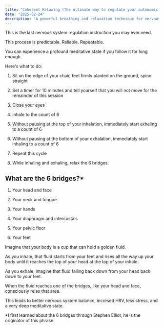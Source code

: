 ```yaml
---
title: "Coherent Relaxing (The ultimate way to regulate your autonomic nervous system)"
date: "2025-02-24"
description: "A powerful breathing and relaxation technique for nervous system regulation"
---
```


This is the last nervous system regulation instruction you may ever need.

This process is predictable. Reliable. Repeatable.

You can experience a profound meditative state if you follow it for long enough.

Here's what to do:

1) Sit on the edge of your chair, feet firmly planted on the ground, spine straight 

2) Set a timer for 10 minutes and tell yourself that you will not move for the remainder of this session

3) Close your eyes

4) Inhale to the count of 6

5) Without pausing at the top of your inhalation, immediately start exhaling to a count of 6

6) Without pausing at the bottom of your exhalation, immediately start inhaling to a count of 6

7) Repeat this cycle

8) While inhaling and exhaling, relax the 6 bridges.

## What are the 6 bridges?*

1. Your head and face

2. Your neck and tongue

3. Your hands

4. Your diaphragm and intercostals

5. Your pelvic floor

6. Your feet

Imagine that your body is a cup that can hold a golden fluid. 

As you inhale, that fluid starts from your feet and rises all the way up your body until it reaches the top of your head at the top of your inhale. 

As you exhale, imagine that fluid falling back down from your head back down to your feet.

When the fluid reaches one of the bridges, like your head and face, consciously relax that area.

This leads to better nervous system balance, incresed HRV, less stress, and a very deep meditative state.

*I first learned about the 6 bridges through Stephen Elliot, he is the originator of this phrase.